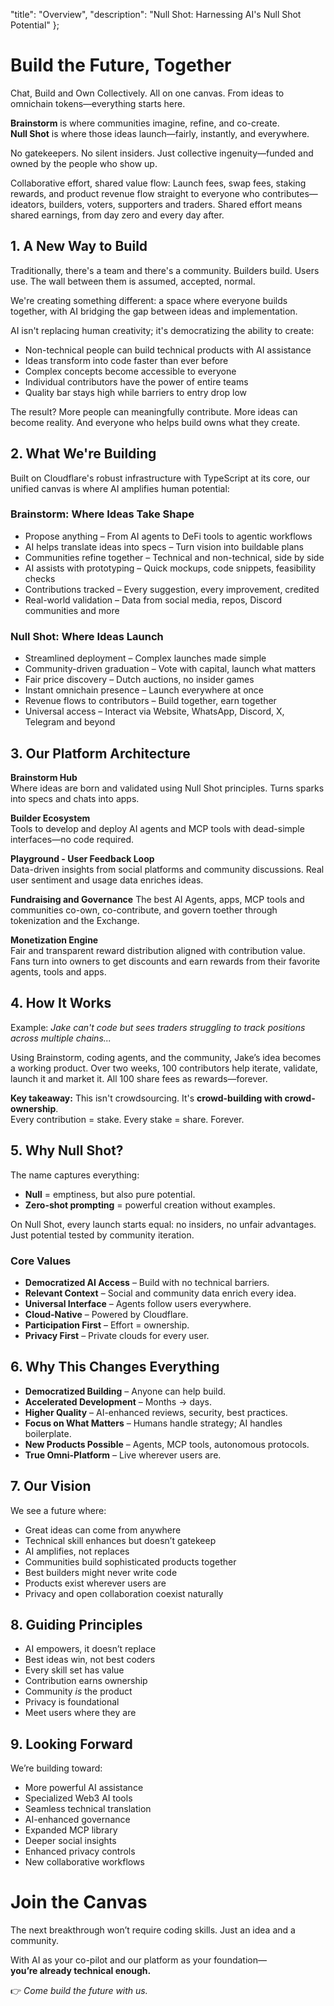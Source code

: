   "title": "Overview",
  "description": "Null Shot: Harnessing AI's Null Shot Potential"
};

# Build the Future, Together

Chat, Build and Own Collectively. All on one canvas. From ideas to omnichain tokens—everything starts here.

**Brainstorm** is where communities imagine, refine, and co-create.  
**Null Shot** is where those ideas launch—fairly, instantly, and everywhere.

No gatekeepers. No silent insiders. Just collective ingenuity—funded and owned by the people who show up.

Collaborative effort, shared value flow: Launch fees, swap fees, staking rewards, and product revenue flow straight to everyone who contributes—ideators, builders, voters, supporters and traders. Shared effort means shared earnings, from day zero and every day after.

## 1. A New Way to Build

Traditionally, there's a team and there's a community. Builders build. Users use. The wall between them is assumed, accepted, normal.

We're creating something different: a space where everyone builds together, with AI bridging the gap between ideas and implementation.

AI isn't replacing human creativity; it's democratizing the ability to create:

- Non-technical people can build technical products with AI assistance  
- Ideas transform into code faster than ever before  
- Complex concepts become accessible to everyone  
- Individual contributors have the power of entire teams  
- Quality bar stays high while barriers to entry drop low  

The result? More people can meaningfully contribute. More ideas can become reality. And everyone who helps build owns what they create.

## 2. What We're Building

Built on Cloudflare's robust infrastructure with TypeScript at its core, our unified canvas is where AI amplifies human potential:

### Brainstorm: Where Ideas Take Shape
- Propose anything – From AI agents to DeFi tools to agentic workflows  
- AI helps translate ideas into specs – Turn vision into buildable plans  
- Communities refine together – Technical and non-technical, side by side  
- AI assists with prototyping – Quick mockups, code snippets, feasibility checks  
- Contributions tracked – Every suggestion, every improvement, credited  
- Real-world validation – Data from social media, repos, Discord communities and more  

### Null Shot: Where Ideas Launch
- Streamlined deployment – Complex launches made simple  
- Community-driven graduation – Vote with capital, launch what matters  
- Fair price discovery – Dutch auctions, no insider games  
- Instant omnichain presence – Launch everywhere at once  
- Revenue flows to contributors – Build together, earn together  
- Universal access – Interact via Website, WhatsApp, Discord, X, Telegram and beyond  

## 3. Our Platform Architecture

**Brainstorm Hub**  
Where ideas are born and validated using Null Shot principles. Turns sparks into specs and chats into apps.

**Builder Ecosystem**  
Tools to develop and deploy AI agents and MCP tools with dead-simple interfaces—no code required.

**Playground - User Feedback Loop**  
Data-driven insights from social platforms and community discussions. Real user sentiment and usage data enriches ideas.

**Fundraising and Governance**
The best AI Agents, apps, MCP tools and communities co-own, co-contribute, and govern toether through tokenization and the Exchange.

**Monetization Engine**  
Fair and transparent reward distribution aligned with contribution value. Fans turn into owners to get discounts and earn rewards from their favorite agents, tools and apps.


## 4. How It Works

Example: *Jake can't code but sees traders struggling to track positions across multiple chains...*

Using Brainstorm, coding agents, and the community, Jake’s idea becomes a working product. Over two weeks, 100 contributors help iterate, validate, launch it and market it. All 100 share fees as rewards—forever.  

**Key takeaway:** This isn't crowdsourcing. It's **crowd-building with crowd-ownership**.  
Every contribution = stake. Every stake = share. Forever.

## 5. Why Null Shot?

The name captures everything:  

- **Null** = emptiness, but also pure potential.  
- **Zero-shot prompting** = powerful creation without examples.  

On Null Shot, every launch starts equal: no insiders, no unfair advantages. Just potential tested by community iteration.

### Core Values
- **Democratized AI Access** – Build with no technical barriers.  
- **Relevant Context** – Social and community data enrich every idea.  
- **Universal Interface** – Agents follow users everywhere.  
- **Cloud-Native** – Powered by Cloudflare.  
- **Participation First** – Effort = ownership.  
- **Privacy First** – Private clouds for every user.  

## 6. Why This Changes Everything

- **Democratized Building** – Anyone can help build.  
- **Accelerated Development** – Months → days.  
- **Higher Quality** – AI-enhanced reviews, security, best practices.  
- **Focus on What Matters** – Humans handle strategy; AI handles boilerplate.  
- **New Products Possible** – Agents, MCP tools, autonomous protocols.  
- **True Omni-Platform** – Live wherever users are.  

## 7. Our Vision

We see a future where:  
- Great ideas can come from anywhere  
- Technical skill enhances but doesn’t gatekeep  
- AI amplifies, not replaces  
- Communities build sophisticated products together  
- Best builders might never write code  
- Products exist wherever users are  
- Privacy and open collaboration coexist naturally  

## 8. Guiding Principles

- AI empowers, it doesn’t replace  
- Best ideas win, not best coders  
- Every skill set has value  
- Contribution earns ownership  
- Community *is* the product  
- Privacy is foundational  
- Meet users where they are  

## 9. Looking Forward

We’re building toward:  
- More powerful AI assistance  
- Specialized Web3 AI tools  
- Seamless technical translation  
- AI-enhanced governance  
- Expanded MCP library  
- Deeper social insights  
- Enhanced privacy controls  
- New collaborative workflows  

# Join the Canvas

The next breakthrough won’t require coding skills. Just an idea and a community.  

With AI as your co-pilot and our platform as your foundation—  
**you’re already technical enough.**  

👉 *Come build the future with us.*